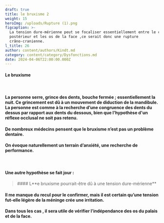 ```yaml
---
draft: true
title: le bruxisme 2
weight: 15
heroImg: /uploads/Rupture (1).png
figcaption: >-
  La tension dure-mérienne peut se focaliser essentiellement entre le crâne
  postérieur et les os de la face ,ce serait donc une rupture
  crâno-cranienne.                
l_title: 26
author: content/authors/Kindt.md
category: content/category/Dysfonctions.md
date: 2024-04-06T22:00:00.000Z
---
```


<Space height={20} />

#### Le bruxisme

####  

#### La personne serre, grince des dents,&#xA;bouche fermée ; essentiellement la nuit. Ce grincement est dû à un&#xA;mouvement de diduction de la mandibule. La personne est comme à la recherche d’une congruence des dents du dessus par rapport aux dents du dessous, bien que l'hypothèse d'un réflexe occlusal ne soit pas retenu.

#### De nombreux médecins pensent que le&#xA;bruxisme n’est pas un problème dentaire.

#### On évoque naturellement un terrain&#xA;d’anxiété, une recherche de performance.

####  

#### Une autre hypothèse se fait&#xA;jour :

<Space height={22} />

<BlockQuote>
  #### L**e bruxisme pourrait-être dû à une tension dure-mérienne**
</BlockQuote>

<Space height={15} />

#### Il me manque du recul pour le confirmer,  mais il est certain qu’une tension fut-elle légère de la méninge crée une irritation.

#### Dans tous les cas , il sera utile de vérifier l’indépendance des os du palais et de la face.
